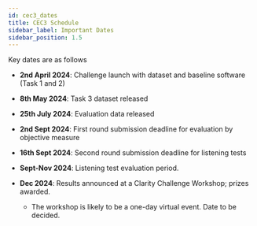 ```yaml
---
id: cec3_dates
title: CEC3 Schedule
sidebar_label: Important Dates
sidebar_position: 1.5
---
```


Key dates are as follows

- **2nd April 2024**: Challenge launch with dataset and baseline software (Task 1 and 2)
- **8th May 2024**: Task 3 dataset released
- **25th July 2024**: Evaluation data released
- **2nd Sept 2024**: First round submission deadline for evaluation by objective measure

- **16th Sept 2024**: Second round submission deadline for listening tests

- **Sept-Nov 2024**: Listening test evaluation period.
- **Dec 2024**:  Results announced at a Clarity Challenge Workshop; prizes awarded.
  - The workshop is likely to be a one-day virtual event. Date to be decided.
